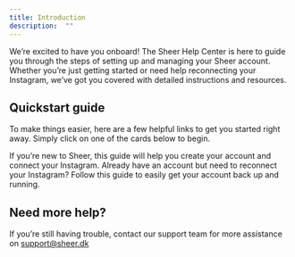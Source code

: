 ```yaml
---
title: Introduction
description:  ""
---
```


We’re excited to have you onboard! The Sheer Help Center is here to guide you
through the steps of setting up and managing your Sheer account. Whether you’re
just getting started or need help reconnecting your Instagram, we’ve got you
covered with detailed instructions and resources.

## Quickstart guide

To make things easier, here are a few helpful links to get you started right
away. Simply click on one of the cards below to begin.

<Card title="Getting Started with Sheer" icon="link" href="/get-started/onboarding">
If you’re new to Sheer, this guide will help you create your account and connect your Instagram.
</Card>


<Card title="Reconnect Your Instagram" icon="link" href="/get-started/reconnect">
Already have an account but need to reconnect your Instagram? Follow this guide to easily get your account back up and running.
</Card>


## Need more help?

If you’re still having trouble, contact our support team for more assistance on
[support@sheer.dk](mailto:support@sheer.dk)
